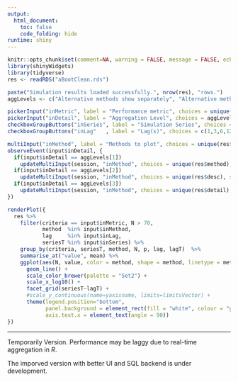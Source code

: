 ```yaml
---
output:
  html_document:
    toc: false
    code_folding: hide
runtime: shiny
---
```


```r
knitr::opts_chunk$set(comment=NA, warning = FALSE, message = FALSE, echo = FALSE)
library(shinyWidgets)
library(tidyverse)
res <- readRDS("aBootClean.rds")
```

<div class="row">
<div class="col-md-4">
```r
paste("Simulation results loaded successfully.", nrow(res), "rows.")
aggLevels <- c("Alternative methods show separately", "Alternative methods aggregated", "Full detail")

pickerInput("inMetric", label = "Performance metric", choices = unique(res$criteria))
pickerInput("inDetail", label = "Aggregation Level", choices = aggLevels)
checkboxGroupButtons("inSeries", label = "Simulation Series", choices = c("Set I", "Set II", "Set III", "Set IV"), selected = "Set I")
checkboxGroupButtons("inLag"   , label = "Lag(s)", choices = c(1,3,6,12), selected = c(3, 6))

multiInput("inMethod", label = "Methods to plot", choices = unique(res$desc), selected = unique(res$desc)[-1])
observeEvent(input$inDetail, {
  if(input$inDetail == aggLevels[1])
    updateMultiInput(session, "inMethod", choices = unique(res$method), selected = unique(res$method)[-1])
  if(input$inDetail == aggLevels[2]) 
    updateMultiInput(session, "inMethod", choices = unique(res$desc), selected = unique(res$desc)[-1])
  if(input$inDetail == aggLevels[3]) 
    updateMultiInput(session, "inMethod", choices = unique(res$detail), selected = unique(res$detail)[-1])
})
```
</div>
<div class="col-md-8">
```r
renderPlot({
  res %>%
    filter(criteria == input$inMetric, N > 70, 
           method  %in% input$inMethod, 
           lag     %in% input$inLag,
           seriesT %in% input$inSeries) %>%
    group_by(criteria, seriesT, method, N, p, lag, lagT)  %>% 
    summarise_at("value", mean) %>%
    ggplot(aes(N, value, color = method, shape = method, linetype = method)) +
      geom_line() + 
      scale_color_brewer(palette = "Set2") +
      scale_x_log10() +
      facet_grid(seriesT~lagT) +
      #scale_y_continuous(name=yaxisname, limits=limitsVector) +
      theme(legend.position="bottom",
            panel.background = element_rect(fill = "white", colour = "grey"),
            axis.text.x = element_text(angle = 90))
})
```
<hr />
Temporarily Version. Performance may be laggy due to real-time aggregation in _R_.

The imporved version with better UI and SQL backend is under development.
</div>
</div>
